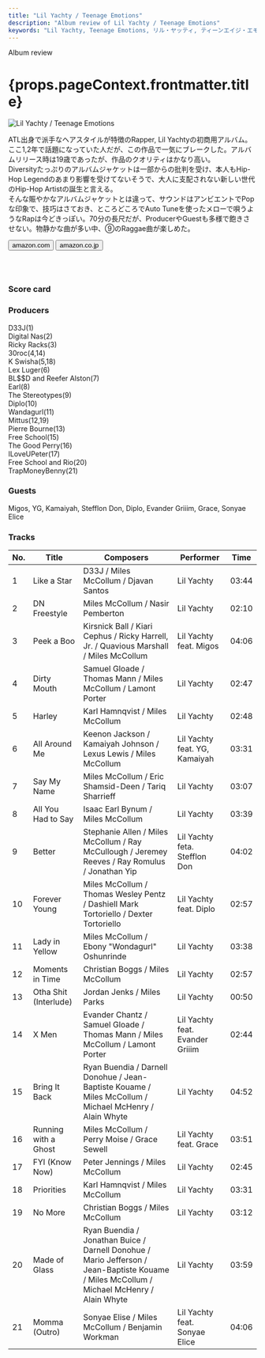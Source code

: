 ```yaml
---
title: "Lil Yachty / Teenage Emotions"
description: "Album review of Lil Yachty / Teenage Emotions"
keywords: "Lil Yachty, Teenage Emotions, リル・ヤッティ, ティーンエイジ・エモーションズ"
---
```





<p className="largeP">Album review</p>
<h1 className="h1--no--margin">{props.pageContext.frontmatter.title}</h1>

<Row  className="image-card-group">
	<Column colMd={"3"} colLg={"4"} noGutterMdLeft="">
       <ImageCard>

![Lil Yachty / Teenage Emotions](../../images/cd/lilyachty1L.jpg)

</ImageCard>
	</Column>
	<Column colMd={"4"} colLg={"8"} noGutterMdLeft="">
	<p>
	ATL出身で派手なヘアスタイルが特徴のRapper, Lil Yachtyの初商用アルバム。ここ1,2年で話題になっていた人だが、この作品で一気にブレークした。アルバムリリース時は19歳であったが、作品のクオリティはかなり高い。
	<br/>Diversityたっぷりのアルバムジャケットは一部からの批判を受け、本人もHip-Hop Legendのあまり影響を受けてないそうで、大人に支配されない新しい世代のHip-Hop Artistの誕生と言える。
	<br/>そんな賑やかなアルバムジャケットとは違って、サウンドはアンビエントでPopな印象で、技巧はさておき、ところどころでAuto Tuneを使ったメローで唄うようなRapは今どきっぽい。70分の長尺だが、ProducerやGuestも多様で飽きさせない。物静かな曲が多い中、⑨のRaggae曲が楽しめた。
	</p>
	<div>
	  <Button className="button-right-mergin"  href="https://amzn.to/2Es8iPa" kind="primary" size="small" renderIcon={ArrowUpRight24}>
      amazon.com
    </Button>
    <Button className="button-right-mergin"  href="https://amzn.to/3jOHVTC" kind="secondary" size="small" renderIcon={ArrowUpRight24}>
      amazon.co.jp
    </Button>
	</div>
	<a href="https://geo.music.apple.com/jp/album/teenage-emotions/1440880124?mt=1&app=music&ls=1&at=11lcug" style="display:inline-block;overflow:hidden;background:url(https://linkmaker.itunes.apple.com/ja-jp/lockup.svg?releaseDate=2017-05-26&kind=album&bubble=apple_music&style=mono-black) no-repeat;width:180px;height:45px;"></a>
	</Column>
</Row>
<Row >
	<Column colMd={"4"} colLg={"4"} noGutterMdLeft="">
<div>
  <h3>Score card</h3>
	<SliderJS1 value="2" />
  <SliderJS2 value="2" />
	<SliderJS3 value="2" />
  <SliderJS4 value="9" />
</div>
</Column>
<Column colMd={"8"} colLg={"8"} noGutterMdLeft="">
<div>
<h3>Producers</h3>
<p>
	D33J(1)
	<br/>Digital Nas(2)
	<br/>Ricky Racks(3)
	<br/>30roc(4,14)
	<br/>K Swisha(5,18)
	<br/>Lex Luger(6)
	<br/>BL$$D and Reefer Alston(7)
	<br/>Earl(8)
	<br/>The Stereotypes(9)
	<br/>Diplo(10)
	<br/>Wandagurl(11)
	<br/>Mittus(12,19)
	<br/>Pierre Bourne(13)
	<br/>Free School(15)
	<br/>The Good Perry(16)
	<br/>ILoveUPeter(17)
	<br/>Free School and Rio(20)
	<br/>TrapMoneyBenny(21)
</p>
<h3>Guests</h3>
<p>
	Migos, YG, Kamaiyah, Stefflon Don, Diplo, Evander Griiim, Grace, Sonyae Elice
</p>
</div>
</Column>
</Row>

<h3>Tracks</h3>

| No. | Title                 | Composers                                                                                                                                 | Performer                       | Time  |
| --- | --------------------- | ----------------------------------------------------------------------------------------------------------------------------------------- | ------------------------------- | ----- |
| 1   | Like a Star           | D33J / Miles McCollum / Djavan Santos                                                                                                     | Lil Yachty                      | 03:44 |
| 2   | DN Freestyle          | Miles McCollum / Nasir Pemberton                                                                                                          | Lil Yachty                      | 02:10 |
| 3   | Peek a Boo            | Kirsnick Ball / Kiari Cephus / Ricky Harrell, Jr. / Quavious Marshall / Miles McCollum                                                    | Lil Yachty feat. Migos          | 04:06 |
| 4   | Dirty Mouth           | Samuel Gloade / Thomas Mann / Miles McCollum / Lamont Porter                                                                              | Lil Yachty                      | 02:47 |
| 5   | Harley                | Karl Hamnqvist / Miles McCollum                                                                                                           | Lil Yachty                      | 02:48 |
| 6   | All Around Me         | Keenon Jackson / Kamaiyah Johnson / Lexus Lewis / Miles McCollum                                                                          | Lil Yachty feat. YG, Kamaiyah   | 03:31 |
| 7   | Say My Name           | Miles McCollum / Eric Shamsid-Deen / Tariq Sharrieff                                                                                      | Lil Yachty                      | 03:07 |
| 8   | All You Had to Say    | Isaac Earl Bynum / Miles McCollum                                                                                                         | Lil Yachty                      | 03:39 |
| 9   | Better                | Stephanie Allen / Miles McCollum / Ray McCullough / Jeremey Reeves / Ray Romulus / Jonathan Yip                                           | Lil Yachty feta. Stefflon Don   | 04:02 |
| 10  | Forever Young         | Miles McCollum / Thomas Wesley Pentz / Dashiell Mark Tortoriello / Dexter Tortoriello                                                     | Lil Yachty feat. Diplo          | 02:57 |
| 11  | Lady in Yellow        | Miles McCollum / Ebony "Wondagurl" Oshunrinde                                                                                             | Lil Yachty                      | 03:38 |
| 12  | Moments in Time       | Christian Boggs / Miles McCollum                                                                                                          | Lil Yachty                      | 02:57 |
| 13  | Otha Shit (Interlude) | Jordan Jenks / Miles Parks                                                                                                                | Lil Yachty                      | 00:50 |
| 14  | X Men                 | Evander Chantz / Samuel Gloade / Thomas Mann / Miles McCollum / Lamont Porter                                                             | Lil Yachty feat. Evander Griiim | 02:44 |
| 15  | Bring It Back         | Ryan Buendia / Darnell Donohue / Jean-Baptiste Kouame / Miles McCollum / Michael McHenry / Alain Whyte                                    | Lil Yachty                      | 04:52 |
| 16  | Running with a Ghost  | Miles McCollum / Perry Moise / Grace Sewell                                                                                               | Lil Yachty feat. Grace          | 03:51 |
| 17  | FYI (Know Now)        | Peter Jennings / Miles McCollum                                                                                                           | Lil Yachty                      | 02:45 |
| 18  | Priorities            | Karl Hamnqvist / Miles McCollum                                                                                                           | Lil Yachty                      | 03:31 |
| 19  | No More               | Christian Boggs / Miles McCollum                                                                                                          | Lil Yachty                      | 03:12 |
| 20  | Made of Glass         | Ryan Buendia / Jonathan Buice / Darnell Donohue / Mario Jefferson / Jean-Baptiste Kouame / Miles McCollum / Michael McHenry / Alain Whyte | Lil Yachty                      | 03:59 |
| 21  | Momma (Outro)         | Sonyae Elise / Miles McCollum / Benjamin Workman                                                                                          | Lil Yachty feat. Sonyae Elice   | 04:06 |
